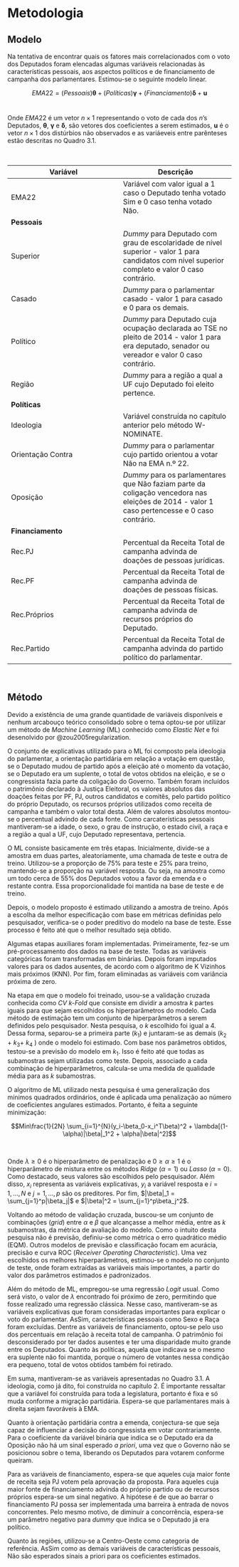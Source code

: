 # Metodologia


## Modelo

Na tentativa de encontrar quais os fatores mais correlacionados com o voto dos Deputados foram elencadas algumas variáveis relacionadas às características pessoais, aos aspectos políticos e de financiamento de campanha dos parlamentares. Estimou-se o seguinte modelo linear.

$$EMA22 = (Pessoais) \boldsymbol \theta  + 
(Políticas) \boldsymbol \gamma +
(Financiamento) \boldsymbol \delta + \boldsymbol u
$$ <br>

Onde $EMA22$ é um vetor $n\times1$ representando o voto de cada dos $n$'s Deputados, $\boldsymbol \theta$, $\boldsymbol \gamma$ e $\boldsymbol \delta$, são vetores dos coeficientes a serem estimados, $\boldsymbol u$ é o vetor $n\times1$ dos distúrbios não observados e as variáeveis entre parênteses estão descritas no Quadro 3.1.

<br>

| **Variável** | **Descrição** |
| --- | --- |
| EMA22 | Variável com valor igual a 1 caso o Deputado tenha votado Sim e 0 caso tenha votado Não. |
| **Pessoais** |
| Superior | _Dummy_ para Deputado com grau de escolaridade de nível superior - valor 1 para candidatos com nível superior completo e valor 0 caso contrário. |
| Casado | _Dummy_ para o parlamentar casado - valor 1 para casado e 0 para os demais. |
| Político | _Dummy_ para Deputado cuja ocupação declarada ao TSE no pleito de 2014 - valor 1 para era deputado, senador ou vereador e valor 0 caso contrário. |
| Região | _Dummy_ para a região a qual a UF cujo Deputado foi eleito pertence. |
| **Políticas** |
| Ideologia | Variável construída no capítulo anterior pelo método W-NOMINATE. |
| Orientação Contra | _Dummy_ para o parlamentar cujo partido orientou a votar Não na EMA n.º 22. |
| Oposição | _Dummy_ para os parlamentares que Não faziam parte da coligação vencedora nas eleições de 2014 - valor 1 caso pertencesse e 0 caso contrário. |
| **Financiamento** |
| Rec.PJ | Percentual da Receita Total de campanha advinda de doações de pessoas jurídicas. |
| Rec.PF | Percentual da Receita Total de campanha advinda de doações de pessoas físicas. |
| Rec.Próprios | Percentual da Receita Total de campanha advinda de recursos próprios do Deputado. |
| Rec.Partido | Percentual da Receita Total de campanha advinda do partido político do parlamentar. |


<br>

## Método

Devido a existência de uma grande quantidade de variáveis disponíveis e nenhum arcabouço teórico consolidado sobre o tema optou-se por utilizar um método de *Machine Learning* (ML) conhecido como *Elastic Net* e foi desenolvido por @zou2005regularization.

O conjunto de explicativas utilizado para o ML foi composto pela ideologia do parlamentar, a orientação partidária em relação a votação em questão, se o Deputado mudou de partido após a eleição até o momento da votação, se o Deputado era um suplente, o total de votos obtidos na eleição, e se o congressista fazia parte da coligação do Governo. Também foram incluídos o patrimônio declarado à Justiça Eleitoral, os valores absolutos das doações feitas por PF, PJ, outros candidatos e comitês, pelo partido político do próprio Deputado, os recursos próprios utilizados como receita de campanha e também o valor total desta. Além de valores absolutos montou-se o percentual advindo de cada fonte. Como carcaterísticas pessoais mantiveram-se a idade, o sexo, o grau de instrução, o estado civil, a raça e a região a qual a UF, cujo Deputado representava, pertencia.

O ML consiste basicamente em três etapas. Inicialmente, divide-se a amostra em duas partes, aleatoriamente, uma chamada de teste e outra de treino. Utilizou-se a proporção de 75% para teste e 25% para treino, mantendo-se a proporção
na variável resposta. Ou seja, na amostra como um todo cerca de 55% dos Deputados votou a favor da emenda e o restante contra. Essa proporcionalidade foi mantida na base de teste e de treino.

Depois, o modelo proposto é estimado utilizando a amostra de treino. Após a escolha da melhor especificação com base em métricas definidas pelo pesquisador, verifica-se o poder preditivo do modelo na base de teste. Esse processo é feito até que o melhor resultado seja obtido.

Algumas etapas auxiliares foram implementadas. Primeiramente, fez-se um pré-processamento dos dados na base de teste. Todas as variáveis categóricas foram transformadas em binárias. Depois foram imputados valores para os dados ausentes, de acordo com o algoritmo de K Vizinhos mais próximos (KNN). Por fim, foram eliminadas as variáveis com variância próxima de zero.

Na etapa em que o modelo foi treinado, usou-se a validação cruzada conhecida como *CV k-Fold* que consiste em dividir a amostra *k* partes iguais para que sejam escolhidos os hiperparâmetros do modelo. Cada método de estimação tem um conjunto de hiperparâmetros a serem definidos pelo pesquisador. Nesta pesquisa, o *k* escolhido foi igual a 4. Dessa forma, separou-se a primeira parte ($k_1$) e juntaram-se as demais ($k_2$ + $k_3$+ $k_4$ ) onde o modelo foi estimado. Com base nos parâmetros obtidos, testou-se a previsão do modelo em $k_1$. Isso é feito até que todas as subamostras sejam utilizadas como teste. Depois, associado a cada combinação de hiperparâmetros, calcula-se uma medida de qualidade média para as *k* subamostras. 

O algoritmo de ML utilizado nesta pesquisa é uma generalização dos mínimos quadrados ordinários, onde é aplicada uma penalização ao número de coeficientes angulares estimados. Portanto, é feita a seguinte minimização:

$$Min\frac{1}{2N} \sum_{i=1}^{N}(y_i-\beta_0-x_i^T\beta)^2 + 
\lambda[(1-\alpha)|\beta|_1^2 + \alpha|\beta|^2]$$


<br>

Onde $\lambda\geq0$ é o hiperparâmetro de penalização e $0\geq\alpha\geq1$ é o hiperparâmetro de mistura entre os métodos *Ridge* ($\alpha=1$) ou *Lasso* ($\alpha=0$). Como destacado, seus valores são escolhidos pelo pesquisador. Além disso, $x_i$ representa as variáveis explicativas, $y_i$ a variável resposta e $i = 1, ..., N$ e $j = 1, ..., p$ são os preditores. Por fim, $|\beta|_1 = \sum_{j=1}^p|\beta_j|$ e $|\beta|^2 = \sum_{j=1}^p\beta_j^2$.

Voltando ao método de validação cruzada, buscou-se um conjunto de combinações (*grid*) entre $\alpha$ e $\beta$ que alcançasse a melhor média, entre as *k* subamostras, da métrica de avaliação do modelo. Como o intuito desta pesquisa não é previsão, definiu-se como métrica o erro quadrático médio (EQM). Outros modelos de previsão e classificação focam em acurácia, precisão e curva ROC (*Receiver Operating Characteristic*). Uma vez escolhidos os melhores hiperparâmetros, estimou-se o modelo no conjunto de teste, onde foram extraídas as variáveis mais importantes, a partir do valor dos parâmetros estimados e padronizados.

Além do método de ML, empregou-se uma regressão *Logit* usual. Como será visto, o valor de $\lambda$ encontrado foi próximo de zero, permitindo que fosse realizado uma regressão clássica. Nesse caso, mantiveram-se as variáveis explicativas que foram consideradas importantes para explicar o voto do parlamentar. AsSim, características pessoais como Sexo e Raça foram excluídas. Dentre as variáveis de financiamento, optou-se pelo uso dos percentuais em relação à receita total de campanha. O patrimônio foi desconsiderado por ter dados ausentes e ter uma disparidade muito grande entre os Deputados. Quanto às políticas, aquela que indicava se o mesmo era suplente não foi mantida, porque o número de votantes nessa condição era pequeno, total de votos obtidos também foi retirado.

Em suma, mantiveram-se as variáveis apresentadas no Quadro 3.1. A ideologia, como já dito, foi construída no capítulo 2. É importante ressaltar que a variável foi construída para toda a legislatura, portanto é fixa e só muda conforme a migração partidária. Espera-se que parlamentares mais à direita sejam favoráveis à EMA. 

Quanto à orientação partidária contra a emenda, conjectura-se que seja capaz de influenciar a decisão do congressista em votar contrariamente. Para o coeficiente da variável binária que indica se o Deputado era da Oposição não há um sinal esperado *a priori*, uma vez que o Governo não se posicionou sobre o tema, liberando os Deputados para votarem conforme queiram.

Para as variáveis de financiamento, espera-se que aqueles cuja maior fonte de receita seja PJ votem pela aprovação da proposta. Para aqueles cuja maior fonte de financiamento advinda do próprio partido ou de recursos próprios espera-se um sinal negativo. A hipótese é de que ao barrar o financiamento PJ possa ser implementada uma barreira à entrada de novos concorrentes. Pelo mesmo motivo, de diminuir a concorrência, espera-se um parâmetro negativo para *dummy* que indica se o Deputado já era político.

Quanto às regiões, utilizou-se a Centro-Oeste como categoria de referência. AsSim como as demais variáveis de características pessoais, Não são esperados sinais a priori para os coeficientes estimados.














